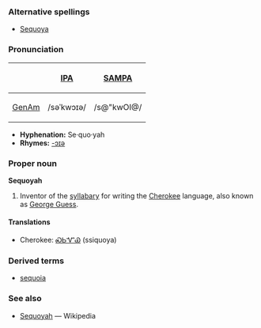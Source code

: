 ===Alternative spellings===
*[[Sequoya]]

===Pronunciation===
{| border=1 cellpadding=5
! !! [[w:IPA|IPA]] !! [[w:SAMPA|SAMPA]]
|-
! [[GenAm]]
| /səˈkwɔɪə/ || /s@"kwOI@/
|}

*'''Hyphenation:''' Se·quo·yah
*'''Rhymes:''' [[Rhymes:English:-ɔɪə|-ɔɪə]]

===Proper noun===
'''Sequoyah'''
# Inventor of the [[syllabary]] for writing the [[Cherokee]] language, also known as [[George Guess]].

====Translations====
*Cherokee: [[ᏍᏏᏉᏯ]] (ssiquoya)

===Derived terms===
*[[sequoia]]

===See also===
*[[w:Sequoyah|Sequoyah]] — Wikipedia